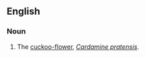 ==English==
===Noun===
{{en-noun|head=[[lady]] [[smock]]}}

# The [[cuckoo-flower]], ''[[Cardamine pratensis]]''.